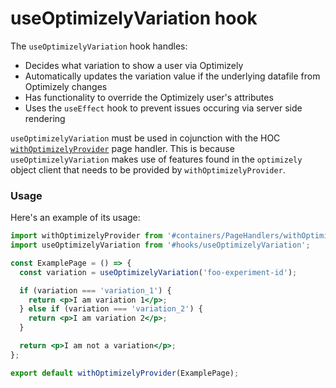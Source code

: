 
<Meta title="hooks/useOptimizelyVariation" />

# useOptimizelyVariation hook

The `useOptimizelyVariation` hook handles:

- Decides what variation to show a user via Optimizely
- Automatically updates the variation value if the underlying datafile from Optimizely changes
- Has functionality to override the Optimizely user's attributes
- Uses the `useEffect` hook to prevent issues occuring via server side rendering

`useOptimizelyVariation` must be used in cojunction with the HOC [`withOptimizelyProvider`](https://github.com/bbc/simorgh/tree/latest/src/app/containers/PageHandlers/withOptimizelyProvider) page handler. This is because `useOptimizelyVariation` makes use of features found in the `optimizely` object client that needs to be provided by `withOptimizelyProvider`.

### Usage

Here's an example of its usage:

```jsx
import withOptimizelyProvider from '#containers/PageHandlers/withOptimizelyProvider';
import useOptimizelyVariation from '#hooks/useOptimizelyVariation';

const ExamplePage = () => {
  const variation = useOptimizelyVariation('foo-experiment-id');

  if (variation === 'variation_1') {
    return <p>I am variation 1</p>;
  } else if (variation === 'variation_2') {
    return <p>I am variation 2</p>;
  }

  return <p>I am not a variation</p>;
};

export default withOptimizelyProvider(ExamplePage);
```
